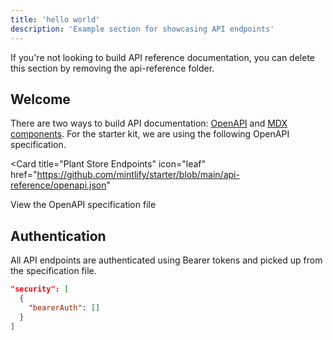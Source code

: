 ```yaml
---
title: 'hello world'
description: 'Example section for showcasing API endpoints'
---
```


<Note>
  If you're not looking to build API reference documentation, you can delete
  this section by removing the api-reference folder.
</Note>

## Welcome

There are two ways to build API documentation: [OpenAPI](https://mintlify.com/docs/api-playground/openapi/setup) and [MDX components](https://mintlify.com/docs/api-playground/mdx/configuration). For the starter kit, we are using the following OpenAPI specification.

<Card
  title="Plant Store Endpoints"
  icon="leaf"
  href="https://github.com/mintlify/starter/blob/main/api-reference/openapi.json"
>
  View the OpenAPI specification file
</Card>

## Authentication

All API endpoints are authenticated using Bearer tokens and picked up from the specification file.

```json
"security": [
  {
    "bearerAuth": []
  }
]
```
